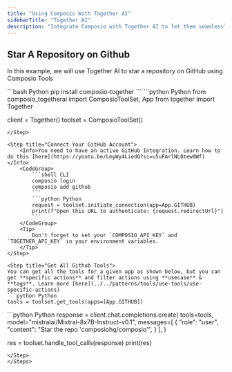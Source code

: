 ```yaml
---
title: "Using Composio With Together AI"
sidebarTitle: "Together AI"
description: "Integrate Composio with Together AI to let them seamlessly interact with external apps"
---
```


## Star A Repository on Github
In this example, we will use Together AI to star a repository on GitHub using Composio Tools

<Steps>
<Step title="Install Packages">
```bash Python
pip install composio-together
```
</Step>
<Step title="Import Libraries & Initialize ComposioToolSet & Together Client">
```python Python
from composio_togetherai import ComposioToolSet, App
from together import Together

client = Together()
toolset = ComposioToolSet()
```
</Step>

<Step title="Connect Your GitHub Account">
    <Info>You need to have an active GitHub Integration. Learn how to do this [here](https://youtu.be/LmyWy4LiedQ?si=u5uFArlNL0tew0Wf)</Info>
    <CodeGroup>
        ```shell CLI
        composio login
        composio add github
        ```
        ```python Python
        request = toolset.initiate_connection(app=App.GITHUB)
        print(f"Open this URL to authenticate: {request.redirectUrl}")
        ```
    </CodeGroup>
    <Tip>
        Don't forget to set your `COMPOSIO_API_KEY` and `TOGETHER_API_KEY` in your environment variables.
    </Tip>
</Step>

<Step title="Get All Github Tools">
You can get all the tools for a given app as shown below, but you can get **specific actions** and filter actions using **usecase** & **tags**. Learn more [here](../../patterns/tools/use-tools/use-specific-actions)
```python Python
tools = toolset.get_tools(apps=[App.GITHUB])
```

</Step>
<Step title="Create a Chat Completion with Tools">
```python Python
response = client.chat.completions.create(
    tools=tools,
    model="mistralai/Mixtral-8x7B-Instruct-v0.1",
    messages=[
        {
            "role": "user",
            "content": "Star the repo 'composiohq/composio'",
        }
    ],
)

res = toolset.handle_tool_calls(response)
print(res)
```
</Step>
</Steps>
